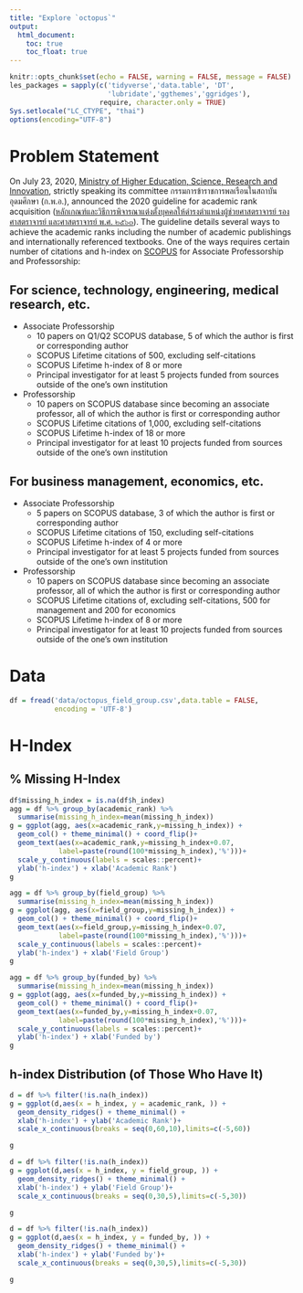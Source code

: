 ---
title: "Explore `octopus`"
output:
  html_document:
    toc: true
    toc_float: true
---

```{r setup, include=FALSE}
knitr::opts_chunk$set(echo = FALSE, warning = FALSE, message = FALSE)
les_packages = sapply(c('tidyverse','data.table', 'DT',
                        'lubridate','ggthemes','ggridges'),
                      require, character.only = TRUE)
Sys.setlocale("LC_CTYPE", "thai")
options(encoding="UTF-8")
```

# Problem Statement

On July 23, 2020, [Ministry of Higher Education, Science, Research and Innovation](https://www.mhesi.go.th/home/), strictly speaking its committee กรรมการข้าราชการพลเรือนในสถาบันอุดมศึกษา (ก.พ.อ.), announced the 2020 guideline for academic rank acquisition ([หลักเกณฑ์และวิธีการพิจารณาแต่งตั้งบุคคลให้ดำรงตำแหน่งผู้ช่วยศาสตราจารย์ รองศาสตราจารย์ และศาสตราจารย์ พ.ศ. ๒๕๖๓](http://www.ratchakitcha.soc.go.th/DATA/PDF/2563/E/147/T_0020.PDF)). The guideline details several ways to achieve the academic ranks including the number of academic publishings and internationally referenced textbooks. One of the ways requires certain number of citations and h-index on [SCOPUS](https://www.scopus.com/) for Associate Professorship and Professorship:

##  For science, technology, engineering, medical research, etc.
* Associate Professorship 
    * 10 papers on Q1/Q2 SCOPUS database, 5 of which the author is first or corresponding author
    * SCOPUS Lifetime citations of 500, excluding self-citations
    * SCOPUS Lifetime h-index of 8 or more
    * Principal investigator for at least 5 projects funded from sources outside of the one's own institution
* Professorship
    * 10 papers on SCOPUS database since becoming an associate professor, all of which the author is first or corresponding author
    * SCOPUS Lifetime citations of 1,000, excluding self-citations
    * SCOPUS Lifetime h-index of 18 or more
    * Principal investigator for at least 10 projects funded from sources outside of the one's own institution

##  For business management, economics, etc.
* Associate Professorship
    * 5 papers on SCOPUS database, 3 of which the author is first or corresponding author
    * SCOPUS Lifetime citations of 150, excluding self-citations
    * SCOPUS Lifetime h-index of 4 or more
    * Principal investigator for at least 5 projects funded from sources outside of the one's own institution
* Professorship
    * 10 papers on SCOPUS database since becoming an associate professor, all of which the author is first or corresponding author
    * SCOPUS Lifetime citations of, excluding self-citations, 500 for management and 200 for economics
    * SCOPUS Lifetime h-index of 8 or more
    * Principal investigator for at least 10 projects funded from sources outside of the one's own institution
    
# Data

```{r}
df = fread('data/octopus_field_group.csv',data.table = FALSE,
           encoding = 'UTF-8') 
```

# H-Index

## % Missing H-Index

```{r}
df$missing_h_index = is.na(df$h_index)
agg = df %>% group_by(academic_rank) %>% 
  summarise(missing_h_index=mean(missing_h_index))
g = ggplot(agg, aes(x=academic_rank,y=missing_h_index)) +
  geom_col() + theme_minimal() + coord_flip()+
  geom_text(aes(x=academic_rank,y=missing_h_index+0.07,
            label=paste(round(100*missing_h_index),'%')))+
  scale_y_continuous(labels = scales::percent)+
  ylab('h-index') + xlab('Academic Rank')
g
```

```{r}
agg = df %>% group_by(field_group) %>% 
  summarise(missing_h_index=mean(missing_h_index))
g = ggplot(agg, aes(x=field_group,y=missing_h_index)) +
  geom_col() + theme_minimal() + coord_flip()+
  geom_text(aes(x=field_group,y=missing_h_index+0.07,
            label=paste(round(100*missing_h_index),'%')))+
  scale_y_continuous(labels = scales::percent)+
  ylab('h-index') + xlab('Field Group')
g
```

```{r}
agg = df %>% group_by(funded_by) %>% 
  summarise(missing_h_index=mean(missing_h_index))
g = ggplot(agg, aes(x=funded_by,y=missing_h_index)) +
  geom_col() + theme_minimal() + coord_flip()+
  geom_text(aes(x=funded_by,y=missing_h_index+0.07,
            label=paste(round(100*missing_h_index),'%')))+
  scale_y_continuous(labels = scales::percent)+
  ylab('h-index') + xlab('Funded by')
g
```

## h-index Distribution (of Those Who Have It)

```{r}
d = df %>% filter(!is.na(h_index))
g = ggplot(d,aes(x = h_index, y = academic_rank, )) +
  geom_density_ridges() + theme_minimal() +
  xlab('h-index') + ylab('Academic Rank')+
  scale_x_continuous(breaks = seq(0,60,10),limits=c(-5,60))

g
```

```{r}
d = df %>% filter(!is.na(h_index))
g = ggplot(d,aes(x = h_index, y = field_group, )) +
  geom_density_ridges() + theme_minimal() +
  xlab('h-index') + ylab('Field Group')+
  scale_x_continuous(breaks = seq(0,30,5),limits=c(-5,30))

g
```

```{r}
d = df %>% filter(!is.na(h_index))
g = ggplot(d,aes(x = h_index, y = funded_by, )) +
  geom_density_ridges() + theme_minimal() +
  xlab('h-index') + ylab('Funded by')+
  scale_x_continuous(breaks = seq(0,30,5),limits=c(-5,30))

g
```

